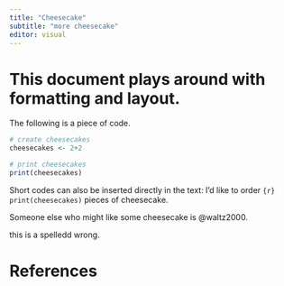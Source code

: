 ```yaml
---
title: "Cheesecake"
subtitle: "more cheesecake"
editor: visual
---
```


# This document plays around with formatting and layout. {#sec-this-document-plays-around-with-formatting-and-layout.}

The following is a piece of code.

```r

# create cheesecakes
cheesecakes <- 2+2

# print cheesecakes
print(cheesecakes)

```

Short codes can also be inserted directly in the text: I'd like to order `{r} print(cheesecakes)` pieces of cheesecake.

Someone else who might like some cheesecake is @waltz2000.

this is a spelledd wrong.

# References {.unnumbered}
